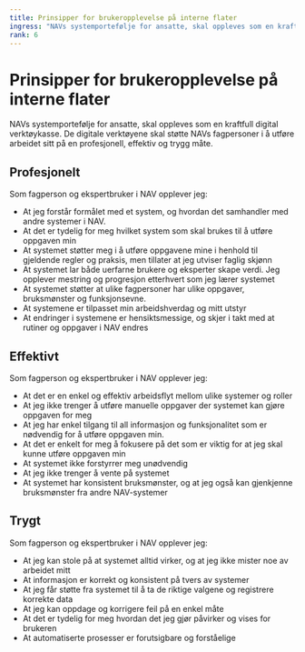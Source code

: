 ```yaml
---
title: Prinsipper for brukeropplevelse på interne flater
ingress: "NAVs systemportefølje for ansatte, skal oppleves som en kraftfull digital verktøykasse. De digitale verktøyene skal støtte NAVs fagpersoner i å utføre arbeidet sitt på en profesjonell, effektiv og trygg måte."
rank: 6
---
```



# Prinsipper for brukeropplevelse på interne flater

<Ingress>
  NAVs systemportefølje for ansatte, skal oppleves som en kraftfull digital
  verktøykasse. De digitale verktøyene skal støtte NAVs fagpersoner i å utføre
  arbeidet sitt på en profesjonell, effektiv og trygg måte.
</Ingress>

## Profesjonelt

Som fagperson og ekspertbruker i NAV opplever jeg:

- At jeg forstår formålet med et system, og hvordan det samhandler med andre systemer i NAV.
- At det er tydelig for meg hvilket system som skal brukes til å utføre oppgaven min
- At systemet støtter meg i å utføre oppgavene mine i henhold til gjeldende regler og praksis, men tillater at jeg utviser faglig skjønn
- At systemet lar både uerfarne brukere og eksperter skape verdi. Jeg opplever mestring og progresjon etterhvert som jeg lærer systemet
- At systemet støtter at ulike fagpersoner har ulike oppgaver, bruksmønster og funksjonsevne.
- At systemene er tilpasset min arbeidshverdag og mitt utstyr
- At endringer i systemene er hensiktsmessige, og skjer i takt med at rutiner og oppgaver i NAV endres

## Effektivt

Som fagperson og ekspertbruker i NAV opplever jeg:

- At det er en enkel og effektiv arbeidsflyt mellom ulike systemer og roller
- At jeg ikke trenger å utføre manuelle oppgaver der systemet kan gjøre oppgaven for meg
- At jeg har enkel tilgang til all informasjon og funksjonalitet som er nødvendig for å utføre oppgaven min.
- At det er enkelt for meg å fokusere på det som er viktig for at jeg skal kunne utføre oppgaven min
- At systemet ikke forstyrrer meg unødvendig
- At jeg ikke trenger å vente på systemet
- At systemet har konsistent bruksmønster, og at jeg også kan gjenkjenne bruksmønster fra andre NAV-systemer

## Trygt

Som fagperson og ekspertbruker i NAV opplever jeg:

- At jeg kan stole på at systemet alltid virker, og at jeg ikke mister noe av arbeidet mitt
- At informasjon er korrekt og konsistent på tvers av systemer
- At jeg får støtte fra systemet til å ta de riktige valgene og registrere korrekte data
- At jeg kan oppdage og korrigere feil på en enkel måte
- At det er tydelig for meg hvordan det jeg gjør påvirker og vises for brukeren
- At automatiserte prosesser er forutsigbare og forståelige
